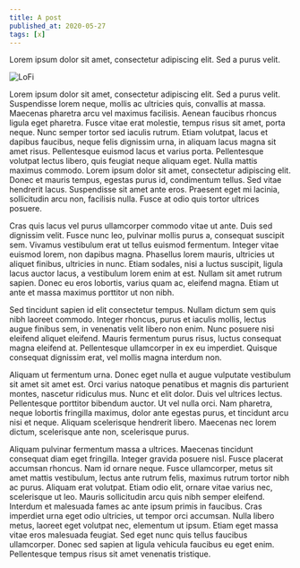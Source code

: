 ```yaml
---
title: A post
published_at: 2020-05-27
tags: [x]
---
```



Lorem ipsum dolor sit amet, consectetur adipiscing elit. Sed a purus velit.

<Image wide file="mountains.png" alt="LoFi" />

Lorem ipsum dolor sit amet, consectetur adipiscing elit. Sed a purus velit. Suspendisse lorem neque, mollis ac ultricies quis, convallis at massa. Maecenas pharetra arcu vel maximus facilisis. Aenean faucibus rhoncus ligula eget pharetra. Fusce vitae erat molestie, tempus risus sit amet, porta neque. Nunc semper tortor sed iaculis rutrum. Etiam volutpat, lacus et dapibus faucibus, neque felis dignissim urna, in aliquam lacus magna sit amet risus. Pellentesque euismod lacus et varius porta. Pellentesque volutpat lectus libero, quis feugiat neque aliquam eget. Nulla mattis maximus commodo. Lorem ipsum dolor sit amet, consectetur adipiscing elit. Donec et mauris tempus, egestas purus id, condimentum tellus. Sed vitae hendrerit lacus. Suspendisse sit amet ante eros. Praesent eget mi lacinia, sollicitudin arcu non, facilisis nulla. Fusce at odio quis tortor ultrices posuere.

Cras quis lacus vel purus ullamcorper commodo vitae ut ante. Duis sed dignissim velit. Fusce nunc leo, pulvinar mollis purus a, consequat suscipit sem. Vivamus vestibulum erat ut tellus euismod fermentum. Integer vitae euismod lorem, non dapibus magna. Phasellus lorem mauris, ultricies ut aliquet finibus, ultricies in nunc. Etiam sodales, nisi a luctus suscipit, ligula lacus auctor lacus, a vestibulum lorem enim at est. Nullam sit amet rutrum sapien. Donec eu eros lobortis, varius quam ac, eleifend magna. Etiam ut ante et massa maximus porttitor ut non nibh.

Sed tincidunt sapien id elit consectetur tempus. Nullam dictum sem quis nibh laoreet commodo. Integer rhoncus, purus et iaculis mollis, lectus augue finibus sem, in venenatis velit libero non enim. Nunc posuere nisi eleifend aliquet eleifend. Mauris fermentum purus risus, luctus consequat magna eleifend at. Pellentesque ullamcorper in ex eu imperdiet. Quisque consequat dignissim erat, vel mollis magna interdum non.

Aliquam ut fermentum urna. Donec eget nulla et augue vulputate vestibulum sit amet sit amet est. Orci varius natoque penatibus et magnis dis parturient montes, nascetur ridiculus mus. Nunc et elit dolor. Duis vel ultrices lectus. Pellentesque porttitor bibendum auctor. Ut vel nulla orci. Nam pharetra, neque lobortis fringilla maximus, dolor ante egestas purus, et tincidunt arcu nisi et neque. Aliquam scelerisque hendrerit libero. Maecenas nec lorem dictum, scelerisque ante non, scelerisque purus.

Aliquam pulvinar fermentum massa a ultrices. Maecenas tincidunt consequat diam eget fringilla. Integer gravida posuere nisl. Fusce placerat accumsan rhoncus. Nam id ornare neque. Fusce ullamcorper, metus sit amet mattis vestibulum, lectus ante rutrum felis, maximus rutrum tortor nibh ac purus. Aliquam erat volutpat. Etiam odio elit, ornare vitae varius nec, scelerisque ut leo. Mauris sollicitudin arcu quis nibh semper eleifend. Interdum et malesuada fames ac ante ipsum primis in faucibus. Cras imperdiet urna eget odio ultricies, ut tempor orci accumsan. Nulla libero metus, laoreet eget volutpat nec, elementum ut ipsum. Etiam eget massa vitae eros malesuada feugiat. Sed eget nunc quis tellus faucibus ullamcorper. Donec sed sapien at ligula vehicula faucibus eu eget enim. Pellentesque tempus risus sit amet venenatis tristique.
